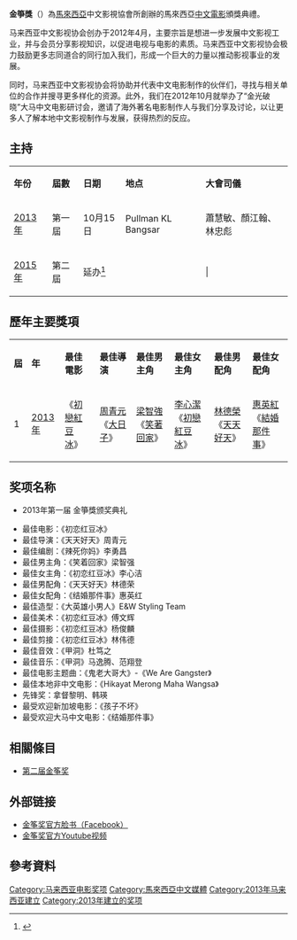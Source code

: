 {{Veil|time=2015-09-12T11:41:34+00:00}}
'''金箏獎'''（{{lang-en|'''''Golden Wau Awards'''''}}）為[[馬來西亞|馬來西亞]]中文影視協會所創辦的馬來西亞[[中文電影|中文電影]]頒獎典禮。

马来西亚中文影视协会创办于2012年4月，主要宗旨是想进一步发展中文影视工业，并与会员分享影视知识，以促进电视与电影的素质。马来西亚中文影视协会极力鼓励更多志同道合的同行加入我们，形成一个巨大的力量以推动影视事业的发展。

同时，马来西亚中文影视协会将协助并代表中文电影制作的伙伴们，寻找与相关单位的合作并搜寻更多样化的资源。此外，我们在2012年10月就举办了“金光破晓”大马中文电影研讨会，邀请了海外著名电影制作人与我们分享及讨论，以让更多人了解本地中文影视制作与发展，获得热烈的反应。

== 主持 ==
{|class="wikitable" style="width:600px"
|'''年份'''||'''屆數'''||'''日期'''||'''地点'''||'''大會司儀'''
|-
|[[第一屆金箏獎|2013年]]||第一屆 ||10月15日||Pullman KL Bangsar||蕭慧敏、顏江翰、林忠彪
|-
|[[第二屆金箏獎|2015年]]||第二屆||延办<ref >{{cite web |url=http://www.kwongwah.com.my/?p=38118language=cn |title=资金不足　金筝奖延办 |publisher=光华网 |date=2015年10月29日 |accessdate=2018年1月8日 |archive-url=https://web.archive.org/web/20180108175217/http://www.kwongwah.com.my/?p=38118language=cn |archive-date=2018年1月8日 |dead-url=yes }}</ref>|||||
|}

== 歷年主要獎項 ==
{|border="2"cellpadding="3"cellspacing="0"style="border-collapse:collapse;margin:0auto;" class="wikitable"
|-
|WIDTH=3%|'''屆'''||WIDTH=6%|'''年'''||WIDTH=10%|'''最佳電影'''||WIDTH=10%|'''最佳導演'''||WIDTH=10%|'''最佳男主角'''||WIDTH=10%|'''最佳女主角'''||WIDTH=10%|'''最佳男配角'''||WIDTH=10%|'''最佳女配角'''
|-
|1||[[第一屆金箏獎|2013年]]||《[[初戀紅豆冰|初戀紅豆冰]]》||[[周青元|周青元]]《[[大日子_(電影)|大日子]]》||[[梁智強|梁智強]]《[[笑著回家|笑著回家]]》||[[李心潔|李心潔]]《[[初戀紅豆冰|初戀紅豆冰]]》||[[林德榮|林德榮]]《[[天天好天|天天好天]]》||[[惠英紅|惠英紅]]《[[結婚那件事|結婚那件事]]》  
|}


== 奖项名称 ==
* 2013年第一届 金箏獎颁奖典礼
{{hideh|得奖名单}}
{{col-begin}}
{{col-2}}

*最佳电影：《初恋红豆冰》
*最佳导演：《天天好天》周青元
*最佳编剧：《辣死你妈》李勇昌
*最佳男主角：《笑着回家》梁智强
*最佳女主角：《初恋红豆冰》李心洁
*最佳男配角：《天天好天》林德荣
*最佳女配角：《结婚那件事》惠英红
*最佳造型：《大英雄小男人》E&W Styling Team
*最佳美术：《初恋红豆冰》傅文辉
*最佳摄影：《初恋红豆冰》杨俊麟
*最佳剪接：《初恋红豆冰》林伟德
*最佳音效：《甲洞》杜笃之
*最佳音乐：《甲洞》马逸腾、范翔登
*最佳电影主题曲：《鬼老大哥大》-《We Are Gangster》
*最佳本地非中文电影：《Hikayat Merong Maha Wangsa》
*先锋奖：拿督黎明、韩瑛
*最受欢迎新加坡电影：《孩子不坏》
*最受欢迎大马中文电影：《结婚那件事》

{{col-end}}
{{hideF}}

== 相關條目 ==
* [[第二届金筝奖|第二届金筝奖]]

== 外部链接 ==
* [https://www.facebook.com/GWA2013/ 金筝奖官方脸书（Facebook）] {{Wayback|url=https://www.facebook.com/GWA2013/ |date=20190701081430 }}
* [https://www.youtube.com/user/GoldenWauAwards2013/ 金筝奖官方Youtube视频] {{Wayback|url=https://www.youtube.com/user/GoldenWauAwards2013/ |date=20160402175808 }}


==參考資料==
{{reflist}}

{{馬來西亞電影}}
[[Category:马来西亚电影奖项|Category:马来西亚电影奖项]]
[[Category:馬來西亞中文媒體|Category:馬來西亞中文媒體]]
[[Category:2013年马来西亚建立|Category:2013年马来西亚建立]]
[[Category:2013年建立的奖项|Category:2013年建立的奖项]]
